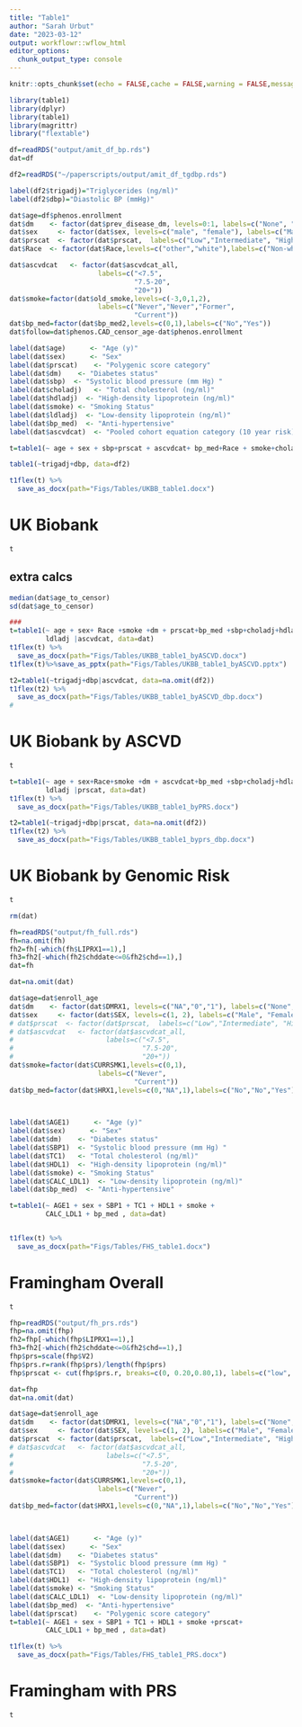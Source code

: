 ```yaml
---
title: "Table1"
author: "Sarah Urbut"
date: "2023-03-12"
output: workflowr::wflow_html
editor_options:
  chunk_output_type: console
---
```



```r
knitr::opts_chunk$set(echo = FALSE,cache = FALSE,warning = FALSE,message = FALSE)

```

```r

library(table1)
library(dplyr)
library(table1)
library(magrittr)
library("flextable")
```

```r

df=readRDS("output/amit_df_bp.rds")
dat=df

df2=readRDS("~/paperscripts/output/amit_df_tgdbp.rds")

label(df2$trigadj)="Triglycerides (ng/ml)"
label(df2$dbp)="Diastolic BP (mmHg)"

dat$age=df$phenos.enrollment
dat$dm    <- factor(dat$prev_disease_dm, levels=0:1, labels=c("None", "Diabetes Mellitus"))
dat$sex     <- factor(dat$sex, levels=c("male", "female"), labels=c("Male", "Female"))
dat$prscat  <- factor(dat$prscat,  labels=c("Low","Intermediate", "High"))
dat$Race  <- factor(dat$Race,levels=c("other","white"),labels=c("Non-white","White"))

dat$ascvdcat   <- factor(dat$ascvdcat_all,
                      labels=c("<7.5",
                               "7.5-20",
                               "20+"))
dat$smoke=factor(dat$old_smoke,levels=c(-3,0,1,2),
                      labels=c("Never","Never","Former",
                               "Current"))
dat$bp_med=factor(dat$bp_med2,levels=c(0,1),labels=c("No","Yes"))
dat$follow=dat$phenos.CAD_censor_age-dat$phenos.enrollment

label(dat$age)      <- "Age (y)"
label(dat$sex)      <- "Sex"
label(dat$prscat)    <- "Polygenic score category"
label(dat$dm)    <- "Diabetes status"
label(dat$sbp)  <- "Systolic blood pressure (mm Hg) "
label(dat$choladj)   <- "Total cholesterol (ng/ml)"
label(dat$hdladj)  <- "High-density lipoprotein (ng/ml)"
label(dat$smoke) <- "Smoking Status"
label(dat$ldladj)  <- "Low-density lipoprotein (ng/ml)"
label(dat$bp_med)  <- "Anti-hypertensive"
label(dat$ascvdcat)  <- "Pooled cohort equation category (10 year risk)"

t=table1(~ age + sex + sbp+prscat + ascvdcat+ bp_med+Race + smoke+choladj + hdladj + ldladj,data=dat)

table1(~trigadj+dbp, data=df2)

t1flex(t) %>% 
  save_as_docx(path="Figs/Tables/UKBB_table1.docx")
```

# UK Biobank 
```r
t
```

## extra calcs

```r
median(dat$age_to_censor)
sd(dat$age_to_censor)
```


```r
###
t=table1(~ age + sex+ Race +smoke +dm + prscat+bp_med +sbp+choladj+hdladj+
         ldladj |ascvdcat, data=dat)
t1flex(t) %>% 
  save_as_docx(path="Figs/Tables/UKBB_table1_byASCVD.docx")
t1flex(t)%>%save_as_pptx(path="Figs/Tables/UKBB_table1_byASCVD.pptx")

t2=table1(~trigadj+dbp|ascvdcat, data=na.omit(df2))
t1flex(t2) %>% 
  save_as_docx(path="Figs/Tables/UKBB_table1_byASCVD_dbp.docx")
#
```
# UK Biobank by ASCVD
```r
t
```

```r
t=table1(~ age + sex+Race+smoke +dm + ascvdcat+bp_med +sbp+choladj+hdladj+
         ldladj |prscat, data=dat)
t1flex(t) %>% 
  save_as_docx(path="Figs/Tables/UKBB_table1_byPRS.docx")

t2=table1(~trigadj+dbp|prscat, data=na.omit(df2))
t1flex(t2) %>% 
  save_as_docx(path="Figs/Tables/UKBB_table1_byprs_dbp.docx")

```

# UK Biobank by Genomic Risk
```r
t
```

```r
rm(dat)

fh=readRDS("output/fh_full.rds")
fh=na.omit(fh)
fh2=fh[-which(fh$LIPRX1==1),]
fh3=fh2[-which(fh2$chddate<=0&fh2$chd==1),]
dat=fh

dat=na.omit(dat)

dat$age=dat$enroll_age
dat$dm    <- factor(dat$DMRX1, levels=c("NA","0","1"), labels=c("None","None","Diabetes Mellitus"))
dat$sex     <- factor(dat$SEX, levels=c(1, 2), labels=c("Male", "Female"))
# dat$prscat  <- factor(dat$prscat,  labels=c("Low","Intermediate", "High"))
# dat$ascvdcat   <- factor(dat$ascvdcat_all,
#                       labels=c("<7.5",
#                                "7.5-20",
#                                "20+"))
dat$smoke=factor(dat$CURRSMK1,levels=c(0,1),
                      labels=c("Never",
                               "Current"))
dat$bp_med=factor(dat$HRX1,levels=c(0,"NA",1),labels=c("No","No","Yes"))

                               

label(dat$AGE1)      <- "Age (y)"
label(dat$sex)      <- "Sex"
label(dat$dm)    <- "Diabetes status"
label(dat$SBP1)  <- "Systolic blood pressure (mm Hg) "
label(dat$TC1)   <- "Total cholesterol (ng/ml)"
label(dat$HDL1)  <- "High-density lipoprotein (ng/ml)"
label(dat$smoke) <- "Smoking Status"
label(dat$CALC_LDL1)  <- "Low-density lipoprotein (ng/ml)"
label(dat$bp_med)  <- "Anti-hypertensive"

t=table1(~ AGE1 + sex + SBP1 + TC1 + HDL1 + smoke +
         CALC_LDL1 + bp_med , data=dat)


t1flex(t) %>% 
  save_as_docx(path="Figs/Tables/FHS_table1.docx")

```
# Framingham Overall
```r
t
```

```r

fhp=readRDS("output/fh_prs.rds")
fhp=na.omit(fhp)
fh2=fhp[-which(fhp$LIPRX1==1),]
fh3=fh2[-which(fh2$chddate<=0&fh2$chd==1),]
fhp$prs=scale(fhp$V2)
fhp$prs.r=rank(fhp$prs)/length(fhp$prs)
fhp$prscat <- cut(fhp$prs.r, breaks=c(0, 0.20,0.80,1), labels=c("low", "intermediate","high"))

dat=fhp
dat=na.omit(dat)

dat$age=dat$enroll_age
dat$dm    <- factor(dat$DMRX1, levels=c("NA","0","1"), labels=c("None","None","Diabetes Mellitus"))
dat$sex     <- factor(dat$SEX, levels=c(1, 2), labels=c("Male", "Female"))
dat$prscat  <- factor(dat$prscat,  labels=c("Low","Intermediate", "High"))
# dat$ascvdcat   <- factor(dat$ascvdcat_all,
#                       labels=c("<7.5",
#                                "7.5-20",
#                                "20+"))
dat$smoke=factor(dat$CURRSMK1,levels=c(0,1),
                      labels=c("Never",
                               "Current"))
dat$bp_med=factor(dat$HRX1,levels=c(0,"NA",1),labels=c("No","No","Yes"))

                               

label(dat$AGE1)      <- "Age (y)"
label(dat$sex)      <- "Sex"
label(dat$dm)    <- "Diabetes status"
label(dat$SBP1)  <- "Systolic blood pressure (mm Hg) "
label(dat$TC1)   <- "Total cholesterol (ng/ml)"
label(dat$HDL1)  <- "High-density lipoprotein (ng/ml)"
label(dat$smoke) <- "Smoking Status"
label(dat$CALC_LDL1)  <- "Low-density lipoprotein (ng/ml)"
label(dat$bp_med)  <- "Anti-hypertensive"
label(dat$prscat)    <- "Polygenic score category"
t=table1(~ AGE1 + sex + SBP1 + TC1 + HDL1 + smoke +prscat+
         CALC_LDL1 + bp_med , data=dat)

t1flex(t) %>% 
  save_as_docx(path="Figs/Tables/FHS_table1_PRS.docx")
```
# Framingham with PRS
```r
t
```


